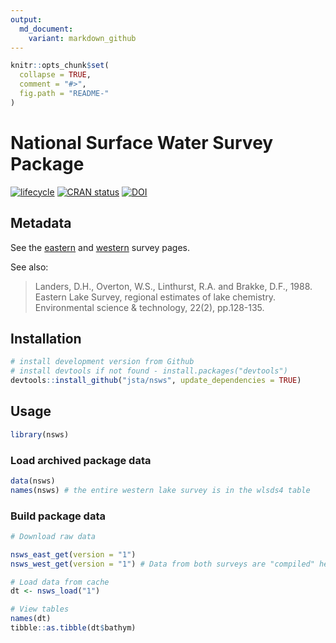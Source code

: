 ```yaml
---
output:
  md_document:
    variant: markdown_github
---
```


<!-- README.md is generated from README.Rmd. Please edit that file -->

```r
knitr::opts_chunk$set(
  collapse = TRUE,
  comment = "#>",
  fig.path = "README-"
)
```

# National Surface Water Survey Package

[![lifecycle](https://img.shields.io/badge/lifecycle-stable-brightgreen.svg)](https://img.shields.io/badge/lifecycle-stable-brightgreen.svg)
[![CRAN status](http://www.r-pkg.org/badges/version/nsws)](https://cran.r-project.org/package=nsws)
[![DOI](https://zenodo.org/badge/114264836.svg)](https://zenodo.org/badge/latestdoi/114264836)

## Metadata

See the [eastern](https://archive.epa.gov/emap/archive-emap/web/html/els.html) and [western](https://archive.epa.gov/emap/archive-emap/web/html/wls.html) survey pages.

See also:

> Landers, D.H., Overton, W.S., Linthurst, R.A. and Brakke, D.F., 1988. Eastern Lake Survey, regional estimates of lake chemistry. Environmental science & technology, 22(2), pp.128-135.

## Installation

```r
# install development version from Github
# install devtools if not found - install.packages("devtools")
devtools::install_github("jsta/nsws", update_dependencies = TRUE)
```

## Usage

```r
library(nsws)
```

### Load archived package data
```r
data(nsws)
names(nsws) # the entire western lake survey is in the wlsds4 table
```

### Build package data
```r
# Download raw data

nsws_east_get(version = "1")
nsws_west_get(version = "1") # Data from both surveys are "compiled" here
```

```r
# Load data from cache
dt <- nsws_load("1")

# View tables
names(dt)
tibble::as.tibble(dt$bathym)
```

